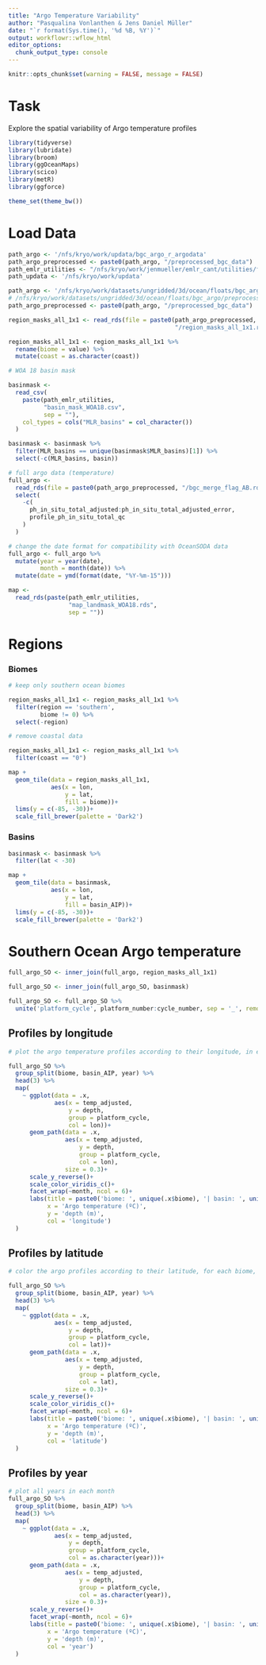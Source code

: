 ```yaml
---
title: "Argo Temperature Variability"
author: "Pasqualina Vonlanthen & Jens Daniel Müller"
date: "`r format(Sys.time(), '%d %B, %Y')`"
output: workflowr::wflow_html
editor_options:
  chunk_output_type: console
---
```


```r
knitr::opts_chunk$set(warning = FALSE, message = FALSE)
```

# Task 

Explore the spatial variability of Argo temperature profiles 

```r

library(tidyverse)
library(lubridate)
library(broom)
library(ggOceanMaps)
library(scico)
library(metR)
library(ggforce)
```

```r

theme_set(theme_bw())

```

# Load Data 

```r

path_argo <- '/nfs/kryo/work/updata/bgc_argo_r_argodata'
path_argo_preprocessed <- paste0(path_argo, "/preprocessed_bgc_data")
path_emlr_utilities <- "/nfs/kryo/work/jenmueller/emlr_cant/utilities/files/"
path_updata <- '/nfs/kryo/work/updata'

path_argo <- '/nfs/kryo/work/datasets/ungridded/3d/ocean/floats/bgc_argo'
# /nfs/kryo/work/datasets/ungridded/3d/ocean/floats/bgc_argo/preprocessed_bgc_data
path_argo_preprocessed <- paste0(path_argo, "/preprocessed_bgc_data")

```

```r

region_masks_all_1x1 <- read_rds(file = paste0(path_argo_preprocessed,
                                               "/region_masks_all_1x1.rds"))

region_masks_all_1x1 <- region_masks_all_1x1 %>%
  rename(biome = value) %>% 
  mutate(coast = as.character(coast))

# WOA 18 basin mask

basinmask <-
  read_csv(
    paste(path_emlr_utilities,
          "basin_mask_WOA18.csv",
          sep = ""),
    col_types = cols("MLR_basins" = col_character())
  )

basinmask <- basinmask %>%
  filter(MLR_basins == unique(basinmask$MLR_basins)[1]) %>% 
  select(-c(MLR_basins, basin))

# full argo data (temperature)
full_argo <-
  read_rds(file = paste0(path_argo_preprocessed, "/bgc_merge_flag_AB.rds")) %>%
  select(
    -c(
      ph_in_situ_total_adjusted:ph_in_situ_total_adjusted_error,
      profile_ph_in_situ_total_qc
    )
  )

# change the date format for compatibility with OceanSODA data
full_argo <- full_argo %>%
  mutate(year = year(date),
         month = month(date)) %>%
  mutate(date = ymd(format(date, "%Y-%m-15")))

map <-
  read_rds(paste(path_emlr_utilities,
                 "map_landmask_WOA18.rds",
                 sep = ""))

```

# Regions 

### Biomes 

```r

# keep only southern ocean biomes 

region_masks_all_1x1 <- region_masks_all_1x1 %>%
  filter(region == 'southern',
         biome != 0) %>% 
  select(-region)

# remove coastal data 

region_masks_all_1x1 <- region_masks_all_1x1 %>% 
  filter(coast == "0")
```

```r

map +
  geom_tile(data = region_masks_all_1x1, 
            aes(x = lon, 
                y = lat, 
                fill = biome))+
  lims(y = c(-85, -30))+
  scale_fill_brewer(palette = 'Dark2')

```

### Basins

```r

basinmask <- basinmask %>%
  filter(lat < -30)
```

```r

map +
  geom_tile(data = basinmask, 
            aes(x = lon, 
                y = lat, 
                fill = basin_AIP))+
  lims(y = c(-85, -30))+
  scale_fill_brewer(palette = 'Dark2')
```

# Southern Ocean Argo temperature 

```r

full_argo_SO <- inner_join(full_argo, region_masks_all_1x1)

full_argo_SO <- inner_join(full_argo_SO, basinmask)

full_argo_SO <- full_argo_SO %>% 
  unite('platform_cycle', platform_number:cycle_number, sep = '_', remove = FALSE)
```

## Profiles by longitude 

```r

# plot the argo temperature profiles according to their longitude, in each biome, basin, and year

full_argo_SO %>% 
  group_split(biome, basin_AIP, year) %>% 
  head(3) %>% 
  map(
    ~ ggplot(data = .x,
             aes(x = temp_adjusted,
                 y = depth,
                 group = platform_cycle,
                 col = lon))+
      geom_path(data = .x,
                aes(x = temp_adjusted,
                    y = depth,
                    group = platform_cycle,
                    col = lon), 
                size = 0.3)+
      scale_y_reverse()+
      scale_color_viridis_c()+
      facet_wrap(~month, ncol = 6)+
      labs(title = paste0('biome: ', unique(.x$biome), '| basin: ', unique(.x$basin_AIP), ' |', unique(.x$year)),
           x = 'Argo temperature (ºC)',
           y = 'depth (m)',
           col = 'longitude')
  )
```

## Profiles by latitude 

```r

# color the argo profiles according to their latitude, for each biome, basin, and year 

full_argo_SO %>% 
  group_split(biome, basin_AIP, year) %>% 
  head(3) %>% 
  map(
    ~ ggplot(data = .x,
             aes(x = temp_adjusted,
                 y = depth,
                 group = platform_cycle,
                 col = lat))+
      geom_path(data = .x,
                aes(x = temp_adjusted,
                    y = depth,
                    group = platform_cycle,
                    col = lat), 
                size = 0.3)+
      scale_y_reverse()+
      scale_color_viridis_c()+
      facet_wrap(~month, ncol = 6)+
      labs(title = paste0('biome: ', unique(.x$biome), '| basin: ', unique(.x$basin_AIP), ' |', unique(.x$year)),
           x = 'Argo temperature (ºC)',
           y = 'depth (m)',
           col = 'latitude')
  )


```

## Profiles by year

```r

# plot all years in each month 
full_argo_SO %>% 
  group_split(biome, basin_AIP) %>% 
  head(3) %>% 
  map(
    ~ ggplot(data = .x,
             aes(x = temp_adjusted,
                 y = depth,
                 group = platform_cycle,
                 col = as.character(year)))+
      geom_path(data = .x,
                aes(x = temp_adjusted,
                    y = depth,
                    group = platform_cycle,
                    col = as.character(year)), 
                size = 0.3)+
      scale_y_reverse()+
      facet_wrap(~month, ncol = 6)+
      labs(title = paste0('biome: ', unique(.x$biome), '| basin: ', unique(.x$basin_AIP)),
           x = 'Argo temperature (ºC)',
           y = 'depth (m)',
           col = 'year')
  )
```

